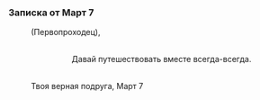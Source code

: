 ===Записка от Март 7===
:(Первопроходец),
:<br /><div align="center">Давай путешествовать вместе всегда-всегда.
:<br />Твоя верная подруга, Март 7</div>
